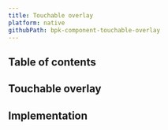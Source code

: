 ```yaml
---
title: Touchable overlay
platform: native
githubPath: bpk-component-touchable-overlay
---
```




## Table of contents

## Touchable overlay

<IOSComponentScreenshots
  lightMode={iosScreenshotDefault}
  darkMode={iosScreenshotDefaultDm}
  altText="iOS touchable overlay component" />

## Implementation

<Readme file={readme} />

